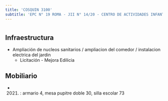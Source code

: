 ```yaml
---
title: 'COSQUIN 3100'
subtitle: 'EPC N° 19 ROMA - JII N° 14/20 - CENTRO DE ACTIVIDADES INFANTILES Y JUVENILES CLUB DE CHICOS MATADEROS'
---
```


#
## Infraestructura

* Ampliación de nucleos sanitarios / ampliacion del comedor / instalacion electrica del jardin 
    + Licitación - Mejora Edilicia 


## Mobiliario

*  (2021) : armario 4, mesa pupitre doble 30, silla escolar 73 







